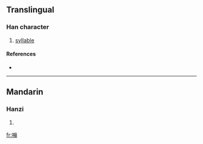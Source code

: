 ==Translingual==

===Han character===
{{Han char|rn=30|rad=口|as=11|sn=14|four=|canj=口山月月 (RUBB)}}

# [[syllable]]

====References====
* {{Han ref|kx=0206.201|hdz=10677.030|uh=5623|ud=22051}}

----

==Mandarin==

===Hanzi===
{{cmn-hanzi|pin=[[bēng]] ([[beng1]])|wg=peng<sup>1</sup>}}

# {{defn|Mandarin}}

[[fr:嘣]]